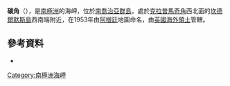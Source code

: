{{Coord|57|6|S|26|42|W|source:GNIS|display=title}}

'''碳角'''（{{lang-en|Carbon Point}}），是[[南極洲|南極洲]]的海岬，位於[[南喬治亞群島|南喬治亞群島]]，處於[[克拉普馬奇角|克拉普馬奇角]]西北面的[[坎德爾默斯島|坎德爾默斯島]]西南端附近，在1953年由[[阿根廷|阿根廷]]地圖命名，由[[英國海外領土|英國海外領土]]管轄。

==參考資料==
* {{usgs-gazetteer|id=2419}}

{{Antarctica-geo-stub}}
[[Category:南極洲海岬|Category:南極洲海岬]]